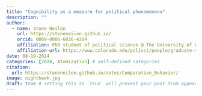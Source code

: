 ```yaml
---
title: "Cognibility as a measure for political phenomenona"
description: ""
author:
  - name: Stone Neilon
    url: https://stoneneilon.github.io/
    orcid: 0009-0006-6026-4384
    affiliation: PhD student of political science @ The University of Colorado Boulder
    affiliation-url: https://www.colorado.edu/polisci/people/graduate-students/stone-neilon
date: 08-19-2024
categories: [2024, Atomization] # self-defined categories
citation: 
  url: https://stoneneilon.github.io/notes/Comparative_Behavior/
image: nighthawk.jpg
draft: true # setting this to `true` will prevent your post from appearing on your listing page until you're ready!
---
```


# 

